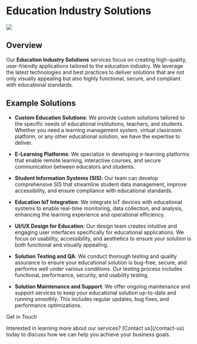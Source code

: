 
# Education Industry Solutions

<Image src={image} className="rounded-lg" />

## Overview

Our **Education Industry Solutions** services focus on creating high-quality,
user-friendly applications tailored to the education industry. We leverage the
latest technologies and best practices to deliver solutions that are not only
visually appealing but also highly functional, secure, and compliant with
educational standards.

## Example Solutions

-   **Custom Education Solutions**: We provide custom solutions tailored to the
    specific needs of educational institutions, teachers, and students. Whether
    you need a learning management system, virtual classroom platform, or any
    other educational solution, we have the expertise to deliver.

-   **E-Learning Platforms**: We specialize in developing e-learning platforms
    that enable remote learning, interactive courses, and secure communication
    between educators and students.

-   **Student Information Systems (SIS)**: Our team can develop comprehensive
    SIS that streamline student data management, improve accessibility, and
    ensure compliance with educational standards.

-   **Education IoT Integration**: We integrate IoT devices with educational
    systems to enable real-time monitoring, data collection, and analysis,
    enhancing the learning experience and operational efficiency.

-   **UI/UX Design for Education**: Our design team creates intuitive and
    engaging user interfaces specifically for educational applications. We focus
    on usability, accessibility, and aesthetics to ensure your solution is both
    functional and visually appealing.

-   **Solution Testing and QA**: We conduct thorough testing and quality
    assurance to ensure your educational solution is bug-free, secure, and
    performs well under various conditions. Our testing process includes
    functional, performance, security, and usability testing.

-   **Solution Maintenance and Support**: We offer ongoing maintenance and
    support services to keep your educational solution up-to-date and running
    smoothly. This includes regular updates, bug fixes, and performance
    optimizations.

<div className="mt-10 bg-gray-200 p-4 rounded-lg">
    <div className="text-2xl font-bold mb-4 mt-4">Get in Touch</div>
    <p className="text-gray-600">
        Interested in learning more about our services? [Contact
        us](/contact-us) today to discuss how we can help you achieve your
        business goals.
    </p>
</div>
